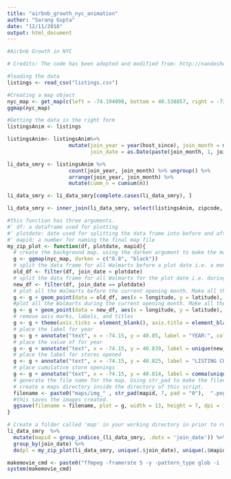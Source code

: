 ```yaml
---
title: "airbnb_growth_nyc_animation"
author: "Sarang Gupta"
date: "12/11/2018"
output: html_document
---
```


```r

#Airbnb Growth in NYC

# Credits: The code has been adopted and modified from: http://nandeshwar.info/data-visualization/walmart-growth-animation-r/

#loading the data
listings <- read_csv("listings.csv")

#Creating a map object
nyc_map <- get_map(c(left = -74.194098, bottom = 40.538857, right = -73.762397, top = 40.888809), maptype = "toner-lite")
ggmap(nyc_map)

#Getting the data in the right form
listingsAnim <- listings

listingsAnim<- listingsAnim%>% 
                    mutate(join_year = year(host_since), join_month = month(host_since),
                           join_date = as.Date(paste(join_month, 1, join_year, sep = "/"), '%m/%d/%Y'))

li_data_smry <- listingsAnim %>% 
                    count(join_year, join_month) %>% ungroup() %>%
                    arrange(join_year, join_month) %>%
                    mutate(cumm_n = cumsum(n))

li_data_smry <- li_data_smry[complete.cases(li_data_smry), ]

li_data_smry <- inner_join(li_data_smry, select(listingsAnim, zipcode, latitude, longitude, join_year, join_month, join_date), by = c("join_year" = "join_year", "join_month" = "join_month"))

#this function has three arguments. 
#' df: a dataframe used for plotting
#' plotdate: date used for splitting the data frame into before and after
#' mapid: a number for naming the final map file
my_zip_plot <- function(df, plotdate, mapid){
  # create the background map. using the darken argument to make the map filled with black color.
  g <- ggmap(nyc_map, darken = c("0.8", "black")) 
  # split the data frame for all Walmarts before a plot date i.e. a month
  old_df <- filter(df, join_date < plotdate)
  # split the data frame for all Walmarts for the plot date i.e. during a month
  new_df <- filter(df, join_date == plotdate)
  # plot all the Walmarts before the current opening month. Make all the older store locations as shown in circles smaller
  g <- g + geom_point(data = old_df, aes(x = longitude, y = latitude), size = 2, color = "dodgerblue", alpha = 0.2)
  #plot all the Walmarts during the current opening month. Make all the newer store locations as shown in circles bigger to get the "pop" effect
  g <- g + geom_point(data = new_df, aes(x = longitude, y = latitude), size = 5, color = "dodgerblue", alpha = 0.2)
  # remove axis marks, labels, and titles
  g <- g + theme(axis.ticks = element_blank(), axis.title = element_blank(), axis.text = element_blank(), plot.title = element_blank())  
  # place the label for year 
  g <- g + annotate("text", x = -74.15, y = 40.85, label = "YEAR:", color = "white", size = rel(5), hjust = 0)
  # place the value of for year 
  g <- g + annotate("text", x = -74.15, y = 40.839, label = unique(new_df$join_year), color = "white", size = rel(6), fontface = 2, hjust = 0)
  # place the label for stores opened  
  g <- g + annotate("text", x = -74.15, y = 40.825, label = "LISTING COUNT:", color = "white", size = rel(5), hjust = 0)
  # place cumulative store openings
  g <- g + annotate("text", x = -74.15, y = 40.814, label = comma(unique(new_df$cumm_n)), color = "white", size = rel(6), fontface = 2, hjust = 0)
  # generate the file name for the map. Using str_pad to make the filename same length and prefixed with zeroes. 
  # create a maps directory inside the directory of this script.
  filename <- paste0("maps/img_" , str_pad(mapid, 7, pad = "0"),  ".png")
  #this saves the images created.
  ggsave(filename = filename, plot = g, width = 13, height = 7, dpi = 150, device = "png")
}

# Create a folder called 'map' in your working directory in prior to running the below code.
li_data_smry  %>%  
  mutate(mapid = group_indices_(li_data_smry, .dots = 'join_date')) %>% 
  group_by(join_date) %>% 
  do(pl = my_zip_plot(li_data_smry, unique(.$join_date), unique(.$mapid)))

makemovie_cmd <- paste0("ffmpeg -framerate 5 -y -pattern_type glob -i '", paste0(getwd(), "/maps/"), "*.png'", " -c:v libx264 -pix_fmt yuv420p '", paste0(getwd(), "/maps/"), "movie.mp4'")
system(makemovie_cmd)

```
